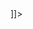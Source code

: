 <?xml version="1.0" encoding="Windows-1251"?>
<root>
  <query id="IP_0001_0004_project">
    <![CDATA[ -- IP_0001_0004_project
      select ipr.ID, ipr.Code, ipr.Name
      from d_InvProject_Reestr ipr
      where ipr.RefStatus = 2 and ipr.RefPart = 2
    ]]>
  </query>

  <query id="IP_0001_0004_grid1">
    <![CDATA[ -- IP_0001_0004_grid1
      select
      i_pr.Code, i_pr.Name, t_rf.Name as Terr, i_pr.InvestorName, i_pr.LegalAddress, i_pr.MailingAddress, i_pr.Email, i_pr.Phone, i_pr.Contact,
      i_pr.Goal, ' ' as TEP, i_pr.ExpectedOutput, i_pr.Production, i_pr.PaybackPeriod,
      i_pr.Study, i_pr.Effect, o_o.Name as OKVED
      from
      d_InvProject_Reestr i_pr, d_Territory_RF t_rf, d_OK_OKVED o_o
      where
      i_pr.RefTerritory = t_rf.ID and i_pr.RefOKVED = o_o.ID and i_pr.ID = <%project_id%>
    ]]>
  </query>
</root>